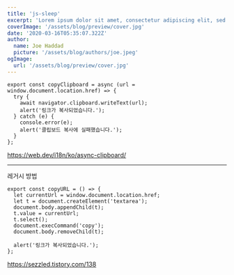 ```yaml
---
title: 'js-sleep'
excerpt: 'Lorem ipsum dolor sit amet, consectetur adipiscing elit, sed do eiusmod tempor incididunt ut labore et dolore magna aliqua. Praesent elementum facilisis leo vel fringilla est ullamcorper eget. At imperdiet dui accumsan sit amet nulla facilities morbi tempus.'
coverImage: '/assets/blog/preview/cover.jpg'
date: '2020-03-16T05:35:07.322Z'
author:
  name: Joe Haddad
  picture: '/assets/blog/authors/joe.jpeg'
ogImage:
  url: '/assets/blog/preview/cover.jpg'
---
```

```tsx {3}
export const copyClipboard = async (url = window.document.location.href) => {
  try {
    await navigator.clipboard.writeText(url);
    alert('링크가 복사되었습니다.');
  } catch (e) {
    console.error(e);
    alert('클립보드 복사에 실패했습니다.');
  }
};
```

https://web.dev/i18n/ko/async-clipboard/

---

레거시 방법

```tsx {3}
export const copyURL = () => {
  let currentUrl = window.document.location.href;
  let t = document.createElement('textarea');
  document.body.appendChild(t);
  t.value = currentUrl;
  t.select();
  document.execCommand('copy');
  document.body.removeChild(t);

  alert('링크가 복사되었습니다.');
};
```

https://sezzled.tistory.com/138
